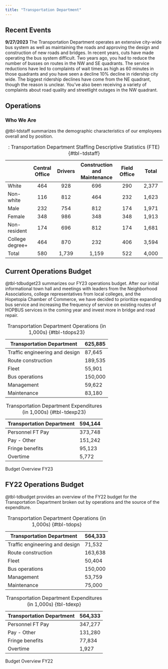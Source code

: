 ```yaml
---
title: "Transportation Department"
---
```


<!---# ## Mission Statement

Our mission is to maintain and expand a network of bus routes, and roads so all residents and employees have access to all that our city has to offer. Regardless of how you plan to travel, we want to ensure that every ward of our city can enjoy peace of mind when planning their trips by committing to the upkeep of our city roads and on-time running of a network of reliable buses. As recipients of taxpayer revenue, we embrace our responsibility to ensure that all residents of our city have a voice in defining our success and use data-driven solutions and outside the box thinking to deliver it to the people that call Hopetopia home.
--->
## Recent Events

<!---#
::: callout-note
**10/6/2022** In conjunction with city-wide efforts to improve services, the Transportation Department has identified three performance goals that it will begin tracking and reporting publicly. 1. Ensuring an on-time bus system throughout the city. 2. Minimizing pot holes or closures. 3. Safer streets for all modes through traffic calming designs and streetlight improvements.
:::

--->

::: callout-note
**9/27/2023** The Transportation Department operates an extensive city-wide bus system as well as maintaining the roads and approving the design and construction of new roads and bridges. In recent years, cuts have made operating the bus system difficult. Two years ago, you had to reduce the number of busses on routes in the NW and SE quadrants. The service reductions have led to complaints of wait times as high as 60 minutes in those quadrants and you have seen a decline 10% decline in ridership city wide. The biggest ridership declines have come from the NE quadrant, though the reason is unclear. You've also been receiving a variety of complaints about road quality and streetlight outages in the NW quadrant.
:::

## Operations

### Who We Are

@tbl-tdstaff summarizes the demographic characteristics of our employees overall and by position.

|                 | Central Office | Drivers | Construction and Maintenance | Field Office | Total |
|-----------|:---------:|:---------:|:---------------:|:---------:|:---------:|
| White           |      464       |   928   |             696              |     290      | 2,377 |
| Non-white       |      116       |   812   |             464              |     232      | 1,623 |
| Male            |      232       |   754   |             812              |     174      | 1,971 |
| Female          |      348       |   986   |             348              |     348      | 1,913 |
| Non-resident    |      174       |   696   |             812              |     174      | 1,681 |
| College degree+ |      464       |   870   |             232              |     406      | 3,594 |
| Total           |      580       |  1,739  |            1,159             |     522      | 4,000 |

: : Transportation Department Staffing Descriptive Statistics (FTE) {#tbl-tdstaff}

<!---# ### How We're Doing

@tbl-tdperf provides an overview of our performance indicators for each of our goals for the year by ward. We operate 1,200 bus routes throughout the city and each ward sees between 6,000 and 10,000 trips along 300-400 routes per day.

|                                                    | NW    | SW  | NE  | SE    |
|----------------------------------------------------|-------|-----|-----|-------|
| Number of trips w/ 1+ delay \> 4 mins per day      | 2,250 | 836 | 236 | 1,504 |
| Percent of reported potholes fixed within 72 hours | 63    | 30  | 54  | 89    |
| Nighttime fatal auto accidents                     | 6     | 12  | 8   | 3     |

: Transportation Department Performance Indicators by Ward {#tbl-tdperf}

--->

## Current Operations Budget

@tbl-tdbudget23 summarizes our FY23 operations budget. After our initial informational town hall and meetings with leaders from the Neighborhood Associations, college representatives from local colleges, and the Hopetopia Chamber of Commerce, we have decided to prioritize expanding bus service and increasing the frequency of service on existing routes of HOPBUS services in the coming year and invest more in bridge and road repair.

::: {#tbl-tdbudget23 layout-ncol="2"}
| Transportation Department      | 625,885 |
|--------------------------------|---------|
| Traffic engineering and design | 87,645  |
| Route construction             | 189,535 |
| Fleet                          | 55,901  |
| Bus operations                 | 150,000 |
| Management                     | 59,622  |
| Maintenance                    | 83,180  |

: Transportation Department Operations (in 1,000s) {#tbl-tdops23}

| Transportation Department | 594,144 |
|---------------------------|---------|
| Personnel FT Pay          | 373,748 |
| Pay - Other               | 151,242 |
| Fringe benefits           | 95,123  |
| Overtime                  | 5,772   |

: Transportation Department Expenditures (in 1,000s) {#tbl-tdexp23}

Budget Overview FY23
:::


## FY22 Operations Budget

@tbl-tdbudget provides an overview of the FY22 budget for the Transportation Department broken out by operations and the source of the expenditure.

::: {#tbl-tdbudget layout-ncol="2"}
| Transportation Department      | 564,333 |
|--------------------------------|---------|
| Traffic engineering and design | 71,532  |
| Route construction             | 163,638 |
| Fleet                          | 50,404  |
| Bus operations                 | 150,000 |
| Management                     | 53,759  |
| Maintenance                    | 75,000  |

: Transportation Department Operations (in 1,000s) {#tbl-tdops}

| Transportation Department | 564,333 |
|---------------------------|---------|
| Personnel FT Pay          | 347,277 |
| Pay - Other               | 131,280 |
| Fringe benefits           | 77,834  |
| Overtime                  | 1,927   |

: Transportation Department Expenditures (in 1,000s) {tbl-tdexp}

Budget Overview FY22
:::
